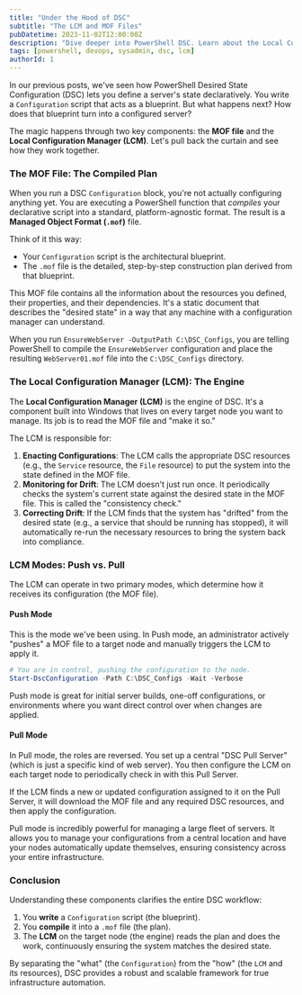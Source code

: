 ```yaml
---
title: "Under the Hood of DSC"
subtitle: "The LCM and MOF Files"
pubDatetime: 2023-11-02T12:00:00Z
description: "Dive deeper into PowerShell DSC. Learn about the Local Configuration Manager (LCM), the engine that enforces your state, and MOF files, the compiled blueprints it uses."
tags: [powershell, devops, sysadmin, dsc, lcm]
authorId: 1
---
```


In our previous posts, we've seen how PowerShell Desired State Configuration (DSC) lets you define a server's state declaratively. You write a `Configuration` script that acts as a blueprint. But what happens next? How does that blueprint turn into a configured server?

The magic happens through two key components: the **MOF file** and the **Local Configuration Manager (LCM)**. Let's pull back the curtain and see how they work together.

### The MOF File: The Compiled Plan

When you run a DSC `Configuration` block, you're not actually configuring anything yet. You are executing a PowerShell function that _compiles_ your declarative script into a standard, platform-agnostic format. The result is a **Managed Object Format (`.mof`)** file.

Think of it this way:

- Your `Configuration` script is the architectural blueprint.
- The `.mof` file is the detailed, step-by-step construction plan derived from that blueprint.

This MOF file contains all the information about the resources you defined, their properties, and their dependencies. It's a static document that describes the "desired state" in a way that any machine with a configuration manager can understand.

When you run `EnsureWebServer -OutputPath C:\DSC_Configs`, you are telling PowerShell to compile the `EnsureWebServer` configuration and place the resulting `WebServer01.mof` file into the `C:\DSC_Configs` directory.

### The Local Configuration Manager (LCM): The Engine

The **Local Configuration Manager (LCM)** is the engine of DSC. It's a component built into Windows that lives on every target node you want to manage. Its job is to read the MOF file and "make it so."

The LCM is responsible for:

1.  **Enacting Configurations**: The LCM calls the appropriate DSC resources (e.g., the `Service` resource, the `File` resource) to put the system into the state defined in the MOF file.
2.  **Monitoring for Drift**: The LCM doesn't just run once. It periodically checks the system's current state against the desired state in the MOF file. This is called the "consistency check."
3.  **Correcting Drift**: If the LCM finds that the system has "drifted" from the desired state (e.g., a service that should be running has stopped), it will automatically re-run the necessary resources to bring the system back into compliance.

### LCM Modes: Push vs. Pull

The LCM can operate in two primary modes, which determine how it receives its configuration (the MOF file).

#### Push Mode

This is the mode we've been using. In Push mode, an administrator actively "pushes" a MOF file to a target node and manually triggers the LCM to apply it.

```powershell
# You are in control, pushing the configuration to the node.
Start-DscConfiguration -Path C:\DSC_Configs -Wait -Verbose
```

Push mode is great for initial server builds, one-off configurations, or environments where you want direct control over when changes are applied.

#### Pull Mode

In Pull mode, the roles are reversed. You set up a central "DSC Pull Server" (which is just a specific kind of web server). You then configure the LCM on each target node to periodically check in with this Pull Server.

If the LCM finds a new or updated configuration assigned to it on the Pull Server, it will download the MOF file and any required DSC resources, and then apply the configuration.

Pull mode is incredibly powerful for managing a large fleet of servers. It allows you to manage your configurations from a central location and have your nodes automatically update themselves, ensuring consistency across your entire infrastructure.

### Conclusion

Understanding these components clarifies the entire DSC workflow:

1.  You **write** a `Configuration` script (the blueprint).
2.  You **compile** it into a `.mof` file (the plan).
3.  The **LCM** on the target node (the engine) reads the plan and does the work, continuously ensuring the system matches the desired state.

By separating the "what" (the `Configuration`) from the "how" (the `LCM` and its resources), DSC provides a robust and scalable framework for true infrastructure automation.
